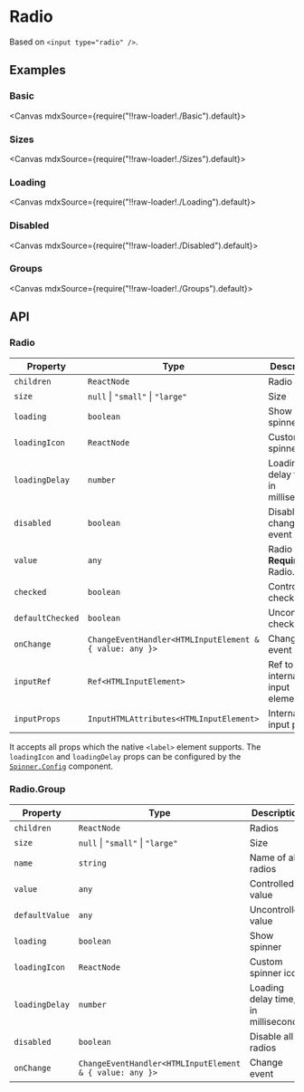 
<Meta title="Forms/Radio" />

# Radio

Based on `<input type="radio" />`.

## Examples

### Basic

<Canvas mdxSource={require("!!raw-loader!./Basic").default}>
  <Story id="examples-radio--basic" />
</Canvas>

### Sizes

<Canvas mdxSource={require("!!raw-loader!./Sizes").default}>
  <Story id="examples-radio--sizes" />
</Canvas>

### Loading

<Canvas mdxSource={require("!!raw-loader!./Loading").default}>
  <Story id="examples-radio--loading" />
</Canvas>

### Disabled

<Canvas mdxSource={require("!!raw-loader!./Disabled").default}>
  <Story id="examples-radio--disabled" />
</Canvas>

### Groups

<Canvas mdxSource={require("!!raw-loader!./Groups").default}>
  <Story id="examples-radio--groups" />
</Canvas>

## API

### Radio

| Property         | Type                                                    | Description                              |
| ---------------- | ------------------------------------------------------- | ---------------------------------------- |
| `children`       | `ReactNode`                                             | Radio label                              |
| `size`           | `null` \| `"small"` \| `"large"`                        | Size                                     |
| `loading`        | `boolean`                                               | Show spinner                             |
| `loadingIcon`    | `ReactNode`                                             | Custom spinner icon                      |
| `loadingDelay`   | `number`                                                | Loading delay time, in milliseconds      |
| `disabled`       | `boolean`                                               | Disable change event                     |
| `value`          | `any`                                                   | Radio value. **Required** in Radio.Group |
| `checked`        | `boolean`                                               | Controlled checked                       |
| `defaultChecked` | `boolean`                                               | Uncontrolled checked                     |
| `onChange`       | `ChangeEventHandler<HTMLInputElement & { value: any }>` | Change event                             |
| `inputRef`       | `Ref<HTMLInputElement>`                                 | Ref to internal input element            |
| `inputProps`     | `InputHTMLAttributes<HTMLInputElement>`                 | Internal input props                     |

It accepts all props which the native `<label>` element supports. The `loadingIcon` and `loadingDelay` props can be configured by the [`Spinner.Config`](?path=/story/feedbacks-spinner--page#spinnerconfig) component.

### Radio.Group

| Property       | Type                                                    | Description                         |
| -------------- | ------------------------------------------------------- | ----------------------------------- |
| `children`     | `ReactNode`                                             | Radios                              |
| `size`         | `null` \| `"small"` \| `"large"`                        | Size                                |
| `name`         | `string`                                                | Name of all radios                  |
| `value`        | `any`                                                   | Controlled value                    |
| `defaultValue` | `any`                                                   | Uncontrolled value                  |
| `loading`      | `boolean`                                               | Show spinner                        |
| `loadingIcon`  | `ReactNode`                                             | Custom spinner icon                 |
| `loadingDelay` | `number`                                                | Loading delay time, in milliseconds |
| `disabled`     | `boolean`                                               | Disable all radios                  |
| `onChange`     | `ChangeEventHandler<HTMLInputElement & { value: any }>` | Change event                        |
